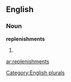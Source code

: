 ==English==

===Noun===
'''replenishments'''

# {{plural of|[[replenishment]]}}

[[Category:English plurals]]

[[ar:replenishments]]